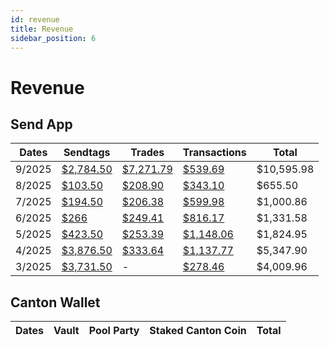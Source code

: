 ```yaml
---
id: revenue
title: Revenue
sidebar_position: 6
---
```


# Revenue

## Send App

| Dates | Sendtags | Trades | Transactions | Total |
|-------|----------|--------|--------------|-------|
| 9/2025 | <a href="https://basescan.org/tx/0x766da9341b497b80804c4ad0aec9c2fa257f17dae80b67ab70d4ee28f91fa7ff" className="multisig-revenue-link" target="_blank">$2,784.50</a> | <a href="https://basescan.org/tx/0xa3ded58988005bbbf4b75c713b8847043e78faa674f3c52a54425d61af1f15e8" className="multisig-revenue-link" target="_blank">$7,271.79</a> | <a href="https://basescan.org/tx/0xfd6ff8fe4865d4e2725fea32ececd828e72469966f26d8f0a143678aa388f71c" className="multisig-revenue-link" target="_blank">$539.69</a> | $10,595.98 |
| 8/2025 | <a href="https://basescan.org/tx/0xc2a5ad6c307612faab54f94fd8a304d99fa28d113b03cce30a08e58347160cc8" className="multisig-revenue-link" target="_blank">$103.50</a> | <a href="https://basescan.org/tx/0xb67ca84dfdb6a4c9ad9e95418ab63e2e5aaa246f9019e44dce82c898e8c3a6fe" className="multisig-revenue-link" target="_blank">$208.90</a> | <a href="https://basescan.org/tx/0x1402ef362c2943d16f3922cd8f65d69f2103e21b369b63317a1e6a281382c390" className="multisig-revenue-link" target="_blank">$343.10</a> | $655.50 |
| 7/2025 | <a href="https://basescan.org/tx/0x95b977030ab679edc632b50a5b8ecad4f91a708d6e40e993c77ebc9ad080bc50" className="multisig-revenue-link" target="_blank">$194.50</a> | <a href="https://basescan.org/tx/0x130980e6a327a16bd2a4cf9d44880a2962e27195321b14ecbff9c2bbbc6b9296" className="multisig-revenue-link" target="_blank">$206.38</a> | <a href="https://basescan.org/tx/0x114ef4392651e22d251350afe081a9ba50df4a3b5f3d8cbe125e738efe27e0cf" className="multisig-revenue-link" target="_blank">$599.98</a> | $1,000.86 |
| 6/2025 | <a href="https://basescan.org/tx/0x57d09b328ba419416c211baf34a664349cbe304105bfdecc9ee31917cfdb2814" className="multisig-revenue-link" target="_blank">$266</a> | <a href="https://basescan.org/tx/0x9e1159993db60dfbcf68fc725a72bb22f5431a53c242d252b5374bf2c49dcaea" className="multisig-revenue-link" target="_blank">$249.41</a> | <a href="https://basescan.org/tx/0x860c88fc180f8cac364377a6389c5f86c30079b48a1d078ce87ec2efb1346d07" className="multisig-revenue-link" target="_blank">$816.17</a> | $1,331.58 |
| 5/2025 | <a href="https://basescan.org/tx/0xf51bc75dc596e2e192e5219e021e4f04ccd8f21722c832390635f711b66ecfc5" className="multisig-revenue-link" target="_blank">$423.50</a> | <a href="https://basescan.org/tx/0xdaa2cfcf94716f1d540e62972d056bff0aac597ce2c8e97f7c8144796c678fcd" className="multisig-revenue-link" target="_blank">$253.39</a> | <a href="https://basescan.org/tx/0xe8f4faa489143b9737c25b1c5111f6484c2dddebf7f7393a1e3482aeb566fa3a" className="multisig-revenue-link" target="_blank">$1,148.06</a> | $1,824.95 |
| 4/2025 | <a href="https://basescan.org/tx/0x477b920524c1a42b946003620534993e827e470e79b9474f2b160fe3764a7411" className="multisig-revenue-link" target="_blank">$3,876.50</a> | <a href="https://basescan.org/tx/0x477b920524c1a42b946003620534993e827e470e79b9474f2b160fe3764a7411" className="multisig-revenue-link" target="_blank">$333.64</a> | <a href="https://basescan.org/tx/0x1d2ca7115c69805117826c3b05fbbd46c524cbe7faffac950609a5f41be07b32" className="multisig-revenue-link" target="_blank">$1,137.77</a> | $5,347.90 |
| 3/2025 | <a href="https://basescan.org/tx/0x65fae61cdc74d5c8bebf748d571c805fa53b63773f3516bb452c2a017ac5ef81" className="multisig-revenue-link" target="_blank">$3,731.50</a> | - | <a href="https://basescan.org/tx/0x25cab17b62de03dfc0531706a66a54988e1c65bca3a58c4948721fe4090df828" className="multisig-revenue-link" target="_blank">$278.46</a> | $4,009.96 |

## Canton Wallet

| Dates | Vault | Pool Party | Staked Canton Coin | Total |
|-------|----------|--------|--------------|-------|
